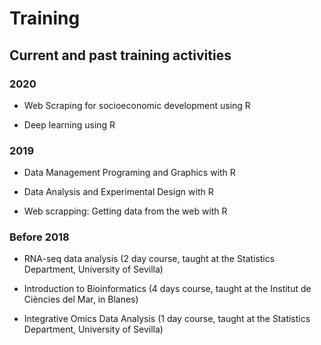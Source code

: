 # Training
## Current and past training activities
<!-- Incluir información sobre cursos que se ofrecen actualmente o los que se han impartido -->


### 2020

- Web Scraping for socioeconomic development using R

- Deep learning using R

### 2019

- Data Management Programing and Graphics with R

- Data Analysis and Experimental Design with R

- Web scrapping: Getting data from the web with R

### Before 2018

- RNA-seq data analysis (2 day course, taught at the Statistics Department, University of Sevilla)

- Introduction to Bioinformatics (4 days course, taught at the Institut de Ciències del Mar, in Blanes)

- Integrative Omics Data Analysis (1 day course, taught at the Statistics Department, University of Sevilla)